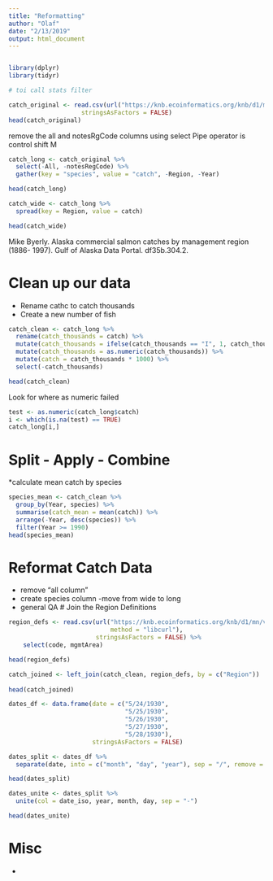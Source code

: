 ```yaml
---
title: "Reformatting"
author: "Olaf"
date: "2/13/2019"
output: html_document
---
```


```r

```

```r
library(dplyr)
library(tidyr)

# toi call stats filter 
```
```r
catch_original <- read.csv(url("https://knb.ecoinformatics.org/knb/d1/mn/v2/object/df35b.302.1", method = "libcurl"),
                    stringsAsFactors = FALSE)
head(catch_original)

```

remove the all and notesRgCode columns using select Pipe operator is control shift M 

```r
catch_long <- catch_original %>% 
  select(-All, -notesRegCode) %>% 
  gather(key = "species", value = "catch", -Region, -Year)

head(catch_long)
```

```r
catch_wide <- catch_long %>% 
  spread(key = Region, value = catch)

head(catch_wide)
```

Mike Byerly. Alaska commercial salmon catches by management region (1886- 1997). Gulf of Alaska Data Portal. df35b.304.2.

# Clean up our data 

* Rename cathc to catch thousands
* Create a new number of fish 

```r
catch_clean <- catch_long %>% 
  rename(catch_thousands = catch) %>% 
  mutate(catch_thousands = ifelse(catch_thousands == "I", 1, catch_thousands)) %>% 
  mutate(catch_thousands = as.numeric(catch_thousands)) %>% 
  mutate(catch = catch_thousands * 1000) %>% 
  select(-catch_thousands)

head(catch_clean)
```

Look for where as numeric failed 


```r
test <- as.numeric(catch_long$catch)
i <- which(is.na(test) == TRUE)
catch_long[i,]
```


# Split - Apply - Combine

*calculate mean catch by species 

```r
species_mean <- catch_clean %>% 
  group_by(Year, species) %>% 
  summarise(catch_mean = mean(catch)) %>% 
  arrange(-Year, desc(species)) %>% 
  filter(Year >= 1990)
head(species_mean)
```


# Reformat Catch Data 

* remove "all column"
* create species column 
  -move from wide to long 
* general QA
# Join the Region Definitions 


```r
region_defs <- read.csv(url("https://knb.ecoinformatics.org/knb/d1/mn/v2/object/df35b.303.1",
                            method = "libcurl"),
                        stringsAsFactors = FALSE) %>% 
    select(code, mgmtArea)

head(region_defs)
```


```r
catch_joined <- left_join(catch_clean, region_defs, by = c("Region"))
                          
head(catch_joined)
```

```r
dates_df <- data.frame(date = c("5/24/1930",
                                "5/25/1930",
                                "5/26/1930",
                                "5/27/1930",
                                "5/28/1930"),
                       stringsAsFactors = FALSE)
```

```r
dates_split <- dates_df %>% 
  separate(date, into = c("month", "day", "year"), sep = "/", remove = F)

head(dates_split)
```

```r
dates_unite <- dates_split %>% 
  unite(col = date_iso, year, month, day, sep = "-")

head(dates_unite)
```

# Misc 

*